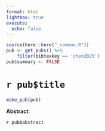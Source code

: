```yaml
---
format: html
lightbox: true
execute:
  echo: false
---
```


```r
source(here::here("_common.R"))
pub <- get_pubs() %>% 
    filter(bibtexkey == 'chen2025')
pub$summary <- FALSE
```

# `r pub$title` 

```r
make_pub(pub)
```

**Abstract**:

`r pub$abstract`


